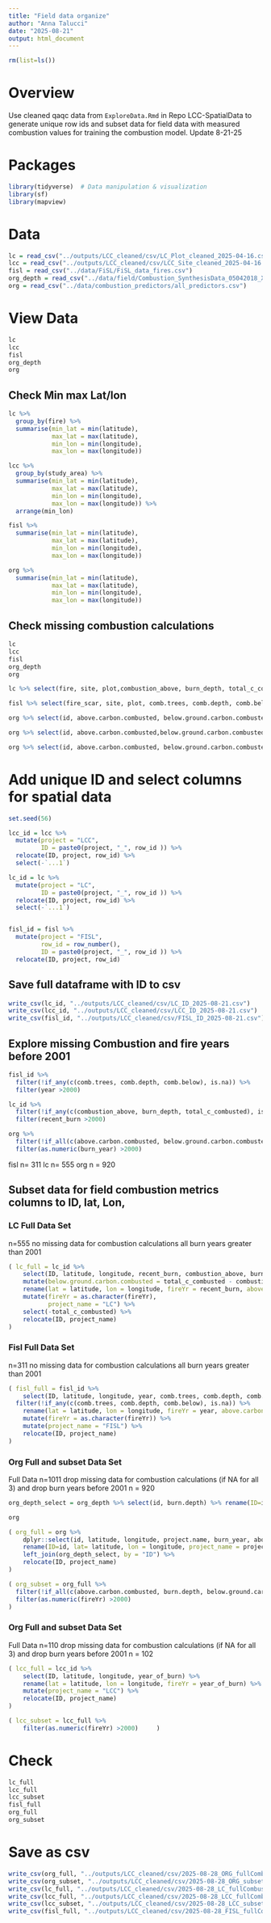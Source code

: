 ```yaml
---
title: "Field data organize"
author: "Anna Talucci"
date: "2025-08-21"
output: html_document
---
```


```r
rm(list=ls())
```

# Overview

Use cleaned qaqc data from `ExploreData.Rmd` in Repo LCC-SpatialData to generate unique row ids and subset data for field data with measured combustion values for training the combustion model. Update 8-21-25


# Packages

```r
library(tidyverse)  # Data manipulation & visualization
library(sf)
library(mapview)
```


# Data

```r
lc = read_csv("../outputs/LCC_cleaned/csv/LC_Plot_cleaned_2025-04-16.csv")
lcc = read_csv("../outputs/LCC_cleaned/csv/LCC_Site_cleaned_2025-04-16.csv")
fisl = read_csv("../data/FiSL/FiSL_data_fires.csv")
org_depth = read_csv("../data/field/Combustion_SynthesisData_05042018_XJW.csv")
org = read_csv("../data/combustion_predictors/all_predictors.csv")
```

# View Data

```r
lc
lcc
fisl
org_depth
org
```

## Check Min max Lat/lon

```r
lc %>% 
  group_by(fire) %>%
  summarise(min_lat = min(latitude),
            max_lat = max(latitude),
            min_lon = min(longitude),
            max_lon = max(longitude))
```

```r
lcc %>% 
  group_by(study_area) %>%
  summarise(min_lat = min(latitude),
            max_lat = max(latitude),
            min_lon = min(longitude),
            max_lon = max(longitude)) %>%
  arrange(min_lon)

```

```r
fisl %>% 
  summarise(min_lat = min(latitude),
            max_lat = max(latitude),
            min_lon = min(longitude),
            max_lon = max(longitude))
```
```r
org %>% 
  summarise(min_lat = min(latitude),
            max_lat = max(latitude),
            min_lon = min(longitude),
            max_lon = max(longitude))
```

## Check missing combustion calculations

```r
lc
lcc
fisl
org_depth
org
```

```r
lc %>% select(fire, site, plot,combustion_above, burn_depth, total_c_combusted) %>% filter(if_any(c(combustion_above, burn_depth, total_c_combusted), is.na))
```

```r
fisl %>% select(fire_scar, site, plot, comb.trees, comb.depth, comb.below) %>% filter(if_any(c(comb.trees, comb.depth, comb.below), is.na))
```

```r
org %>% select(id, above.carbon.combusted, below.ground.carbon.combusted) %>% filter(if_any(c(above.carbon.combusted,  below.ground.carbon.combusted), is.na))
```

```r
org %>% select(id, above.carbon.combusted,below.ground.carbon.combusted) %>% filter(is.na(above.carbon.combusted))
```


```r
org %>% select(id, above.carbon.combusted, below.ground.carbon.combusted) %>% filter(is.na(below.ground.carbon.combusted))
```
# Add unique ID and select columns for spatial data

```r
set.seed(56)

lcc_id = lcc %>% 
  mutate(project = "LCC", 
         ID = paste0(project, "_", row_id )) %>%
  relocate(ID, project, row_id) %>%
  select(-`...1`) 

lc_id = lc %>% 
  mutate(project = "LC", 
         ID = paste0(project, "_", row_id )) %>%
  relocate(ID, project, row_id) %>%
  select(-`...1`)


fisl_id = fisl %>% 
  mutate(project = "FISL", 
         row_id = row_number(),
         ID = paste0(project, "_", row_id )) %>%
  relocate(ID, project, row_id) 

```

## Save full dataframe with ID to csv

```r
write_csv(lc_id, "../outputs/LCC_cleaned/csv/LC_ID_2025-08-21.csv")
write_csv(lcc_id, "../outputs/LCC_cleaned/csv/LCC_ID_2025-08-21.csv")
write_csv(fisl_id, "../outputs/LCC_cleaned/csv/FISL_ID_2025-08-21.csv")
```

## Explore missing Combustion and fire years before 2001

```r
fisl_id %>% 
  filter(!if_any(c(comb.trees, comb.depth, comb.below), is.na)) %>%
  filter(year >2000)
```
```r
lc_id %>% 
  filter(!if_any(c(combustion_above, burn_depth, total_c_combusted), is.na)) %>%
  filter(recent_burn >2000)
```

```r
org %>% 
  filter(!if_all(c(above.carbon.combusted, below.ground.carbon.combusted), is.na)) %>%
  filter(as.numeric(burn_year) >2000)
```

fisl n= 311
lc n= 555
org n = 920

## Subset data for field combustion metrics columns to ID, lat, Lon, 

### LC Full Data Set
n=555
no missing data for combustion calculations
all burn years greater than 2001 

```r
( lc_full = lc_id %>% 
    select(ID, latitude, longitude, recent_burn, combustion_above, burn_depth, total_c_combusted) %>%
    mutate(below.ground.carbon.combusted = total_c_combusted - combustion_above) %>%
    rename(lat = latitude, lon = longitude, fireYr = recent_burn, above.carbon.combusted = combustion_above,  burn.depth=burn_depth) %>%
    mutate(fireYr = as.character(fireYr),
           project_name = "LC") %>%
    select(-total_c_combusted) %>%
    relocate(ID, project_name)
)
```

### Fisl Full Data Set
n=311
no missing data for combustion calculations
all burn years greater than 2001 


```r
( fisl_full = fisl_id %>% 
    select(ID, latitude, longitude, year, comb.trees, comb.depth, comb.below) %>%
  filter(!if_any(c(comb.trees, comb.depth, comb.below), is.na)) %>%
    rename(lat = latitude, lon = longitude, fireYr = year, above.carbon.combusted = comb.trees, below.ground.carbon.combusted = comb.below, burn.depth=comb.depth) %>%
    mutate(fireYr = as.character(fireYr)) %>%
    mutate(project_name = "FISL") %>%
    relocate(ID, project_name)
)
```
### Org Full and subset Data Set
Full Data n=1011
drop missing data for combustion calculations (if NA for all 3) and drop burn years before 2001 n = 920

```r
org_depth_select = org_depth %>% select(id, burn.depth) %>% rename(ID=id)
```

```r
org
```

```r
( org_full = org %>% 
    dplyr::select(id, latitude, longitude, project.name, burn_year, above.carbon.combusted, below.ground.carbon.combusted) %>% 
    rename(ID=id, lat= latitude, lon = longitude, project_name = project.name, fireYr = burn_year) %>%
    left_join(org_depth_select, by = "ID") %>%
    relocate(ID, project_name)
)
```


```r
( org_subset = org_full %>% 
  filter(!if_all(c(above.carbon.combusted, burn.depth, below.ground.carbon.combusted), is.na)) %>%
  filter(as.numeric(fireYr) >2000) 
)
```
### Org Full and subset Data Set
Full Data n=110
drop missing data for combustion calculations (if NA for all 3) and drop burn years before 2001 n = 102


```r
( lcc_full = lcc_id %>% 
    select(ID, latitude, longitude, year_of_burn) %>% 
    rename(lat = latitude, lon = longitude, fireYr = year_of_burn) %>%
    mutate(project_name = "LCC") %>%
    relocate(ID, project_name)
)
```

```r
( lcc_subset = lcc_full %>% 
    filter(as.numeric(fireYr) >2000)     )
```

# Check 

```r
lc_full
lcc_full
lcc_subset
fisl_full
org_full
org_subset
```


# Save as csv

```r
write_csv(org_full, "../outputs/LCC_cleaned/csv/2025-08-28_ORG_fullCombustionID.csv")
write_csv(org_subset, "../outputs/LCC_cleaned/csv/2025-08-28_ORG_subsetCombustionID.csv")
write_csv(lc_full, "../outputs/LCC_cleaned/csv/2025-08-28_LC_fullCombustionID.csv")
write_csv(lcc_full, "../outputs/LCC_cleaned/csv/2025-08-28_LCC_fullCombustionID.csv")
write_csv(lcc_subset, "../outputs/LCC_cleaned/csv/2025-08-28_LCC_subsetCombustionID.csv")
write_csv(fisl_full, "../outputs/LCC_cleaned/csv/2025-08-28_FISL_fullCombustionID.csv")
```

